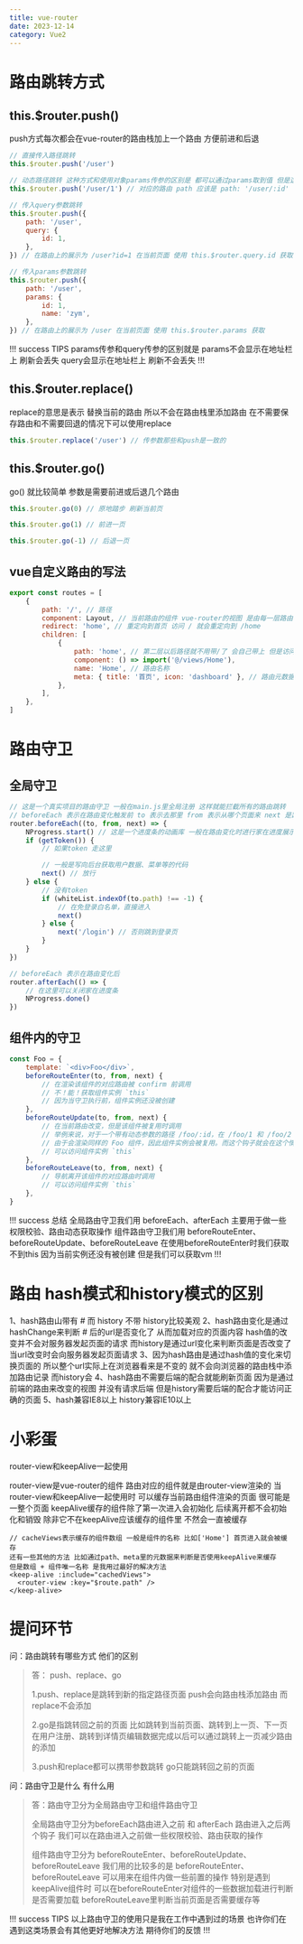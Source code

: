 ```yaml
---
title: vue-router
date: 2023-12-14
category: Vue2
---
```


# 路由跳转方式

## this.$router.push()

push方式每次都会在vue-router的路由栈加上一个路由 方便前进和后退

```js
// 直接传入路径跳转
this.$router.push('/user')

// 动态路径跳转 这种方式和使用对象params传参的区别是 都可以通过params取到值 但是这种方式刷新页面不会丢失
this.$router.push('/user/1') // 对应的路由 path 应该是 path: '/user/:id' 在当前页面 使用this.$route.params.id 就可以获取到传入的值

// 传入query参数跳转
this.$router.push({
	path: '/user',
	query: {
		id: 1,
	},
}) // 在路由上的展示为 /user?id=1 在当前页面 使用 this.$router.query.id 获取

// 传入params参数跳转
this.$router.push({
	path: '/user',
	params: {
		id: 1,
		name: 'zym',
	},
}) // 在路由上的展示为 /user 在当前页面 使用 this.$router.params 获取
```

!!! success TIPS
params传参和query传参的区别就是 params不会显示在地址栏上 刷新会丢失 query会显示在地址栏上 刷新不会丢失
!!!

## this.$router.replace()

replace的意思是表示 替换当前的路由 所以不会在路由栈里添加路由 在不需要保存路由和不需要回退的情况下可以使用replace

```js
this.$router.replace('/user') // 传参数那些和push是一致的
```

## this.$router.go()

go() 就比较简单 参数是需要前进或后退几个路由

```js
this.$router.go(0) // 原地踏步 刷新当前页

this.$router.go(1) // 前进一页

this.$router.go(-1) // 后退一页
```

## vue自定义路由的写法

```js
export const routes = [
	{
		path: '/', // 路径
		component: Layout, // 当前路由的组件 vue-router的视图 是由每一层路由的组件叠加而成的 比如Layout组件就有可能是后台管理系统的菜单、头部等
		redirect: 'home', // 重定向到首页 访问 / 就会重定向到 /home
		children: [
			{
				path: 'home', // 第二层以后路径就不用带/了 会自己带上 但是访问还得输入/home
				component: () => import('@/views/Home'),
				name: 'Home', // 路由名称
				meta: { title: '首页', icon: 'dashboard' }, // 路由元数据
			},
		],
	},
]
```

# 路由守卫

## 全局守卫

```js
// 这是一个真实项目的路由守卫 一般在main.js里全局注册 这样就能拦截所有的路由跳转
// beforeEach 表示在路由变化触发前 to 表示去那里 from 表示从哪个页面来 next 是路由跳转的函数
router.beforeEach((to, from, next) => {
	NProgress.start() // 这是一个进度条的动画库 一般在路由变化时进行家在进度展示 很多项目都在使用
	if (getToken()) {
		// 如果token 走这里

		// 一般是写向后台获取用户数据、菜单等的代码
		next() // 放行
	} else {
		// 没有token
		if (whiteList.indexOf(to.path) !== -1) {
			// 在免登录白名单，直接进入
			next()
		} else {
			next('/login') // 否则跳到登录页
		}
	}
})

// beforeEach 表示在路由变化后
router.afterEach(() => {
	// 在这里可以关闭家在进度条
	NProgress.done()
})
```

## 组件内的守卫

```js
const Foo = {
	template: `<div>Foo</div>`,
	beforeRouteEnter(to, from, next) {
		// 在渲染该组件的对应路由被 confirm 前调用
		// 不！能！获取组件实例 `this`
		// 因为当守卫执行前，组件实例还没被创建
	},
	beforeRouteUpdate(to, from, next) {
		// 在当前路由改变，但是该组件被复用时调用
		// 举例来说，对于一个带有动态参数的路径 /foo/:id，在 /foo/1 和 /foo/2 之间跳转的时候，
		// 由于会渲染同样的 Foo 组件，因此组件实例会被复用。而这个钩子就会在这个情况下被调用。
		// 可以访问组件实例 `this`
	},
	beforeRouteLeave(to, from, next) {
		// 导航离开该组件的对应路由时调用
		// 可以访问组件实例 `this`
	},
}
```

!!! success 总结
全局路由守卫我们用 beforeEach、afterEach 主要用于做一些权限校验、路由动态获取操作
组件路由守卫我们用 beforeRouteEnter、beforeRouteUpdate、beforeRouteLeave 在使用beforeRouteEnter时我们获取不到this 因为当前实例还没有被创建 但是我们可以获取vm
!!!

# 路由 hash模式和history模式的区别

1、hash路由山带有 # 而 history 不带 history比较美观
2、hash路由变化是通过hashChange来判断 # 后的url是否变化了 从而加载对应的页面内容 hash值的改变并不会对服务器发起页面的请求 而history是通过url变化来判断页面是否改变了 当url改变时会向服务器发起页面请求
3、因为hash路由是通过hash值的变化来切换页面的 所以整个url实际上在浏览器看来是不变的 就不会向浏览器的路由栈中添加路由记录 而history会
4、hash路由不需要后端的配合就能刷新页面 因为是通过前端的路由来改变的视图 并没有请求后端 但是history需要后端的配合才能访问正确的页面
5、hash兼容IE8以上 history兼容IE10以上

# 小彩蛋

router-view和keepAlive一起使用

router-view是vue-router的组件 路由对应的组件就是由router-view渲染的 当router-view和keepAlive一起使用时 可以缓存当前路由组件渲染的页面 很可能是一整个页面 keepAlive缓存的组件除了第一次进入会初始化 后续离开都不会初始化和销毁 除非它不在keepAlive应该缓存的组件里 不然会一直被缓存

```vue
// cacheViews表示缓存的组件数组 一般是组件的名称 比如['Home'] 首页进入就会被缓存
还有一些其他的方法 比如通过path、meta里的元数据来判断是否使用keepAlive来缓存
但是数组 + 组件唯一名称 是我用过最好的解决方法
<keep-alive :include="cachedViews"> 
  <router-view :key="$route.path" />
</keep-alive>
```

# 提问环节

问：路由跳转有哪些方式 他们的区别

> 答： push、replace、go
>
> 1.push、replace是跳转到新的指定路径页面 push会向路由栈添加路由 而replace不会添加
>
> 2.go是指跳转回之前的页面 比如跳转到当前页面、跳转到上一页、下一页 在用户注册、跳转到详情页编辑数据完成以后可以通过跳转上一页减少路由的添加
>
> 3.push和replace都可以携带参数跳转 go只能跳转回之前的页面

问：路由守卫是什么 有什么用

> 答：路由守卫分为全局路由守卫和组件路由守卫
>
> 全局路由守卫分为beforeEach路由进入之前 和 afterEach 路由进入之后两个钩子 我们可以在路由进入之前做一些权限校验、路由获取的操作
>
> 组件路由守卫分为 beforeRouteEnter、beforeRouteUpdate、beforeRouteLeave 我们用的比较多的是 beforeRouteEnter、beforeRouteLeave 可以用来在组件内做一些前置的操作 特别是遇到keepAlive组件时
> 可以在beforeRouteEnter对组件的一些数据加载进行判断是否需要加载 beforeRouteLeave里判断当前页面是否需要缓存等

!!! success TIPS
以上路由守卫的使用只是我在工作中遇到过的场景 也许你们在遇到这类场景会有其他更好地解决方法 期待你们的反馈
!!!
